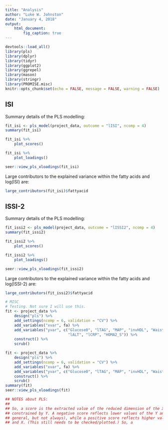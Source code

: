 ```yaml
---
title: "Analysis"
author: "Luke W. Johnston"
date: "January 4, 2018"
output: 
    html_document:
        fig_caption: true
---
```


<style>
p.caption {
  width: 90%;
  margin-left: 25px;
  font-size: 0.85em;
}
</style>

```r
devtools::load_all()
library(pls)
library(dplyr)
library(tidyr)
library(ggplot2)
library(ggrepel)
library(mason)
library(stringr)
library(PROMISE.misc)
knitr::opts_chunk$set(echo = FALSE, message = FALSE, warning = FALSE)
```

## ISI

Summary details of the PLS modelling:

```r
fit_isi <- pls_model(project_data, outcome = "lISI", ncomp = 4) 
summary(fit_isi)
```

```r
fit_isi %>% 
    plot_scores()
```

```r
fit_isi %>% 
    plot_loadings()
```

```r
seer::view_pls_xloadings(fit_isi)
```

Large contributors to the explained variance within the fatty acids and
log(ISI) are:

```r
large_contributors(fit_isi)$fattyacid
```

## ISSI-2

Summary details of the PLS modelling:

```r
fit_issi2 <- pls_model(project_data, outcome = "lISSI2", ncomp = 4) 
summary(fit_issi2)
```

```r
fit_issi2 %>% 
    plot_scores()
```

```r
fit_issi2 %>% 
    plot_loadings() 
```

```r
seer::view_pls_xloadings(fit_issi2)
```

Large contributors to the explained variance within the fatty acids and
log(ISSI-2) are:

```r
large_contributors(fit_issi2)$fattyacid
```

```r
# MISC
# Testing. Not sure I will use this.
fit <- project_data %>% 
    design("pls") %>% 
    add_settings(ncomp = 6, validation = "CV") %>% 
    add_variables("xvar", fa) %>% 
    add_variables("yvar", c("Glucose0", "lTAG", "MAP", "invHDL", "Waist", 
                            "lALT", "lCRP", "HOMA2_S")) %>% 
    construct() %>% 
    scrub()

fit <- project_data %>% 
    design("pls") %>% 
    add_settings(ncomp = 6, validation = "CV") %>% 
    add_variables("xvar", fa) %>% 
    add_variables("yvar", c("Glucose0", "lTAG", "MAP", "invHDL", "Waist")) %>% 
    construct() %>% 
    scrub()
summary(fit)
seer::view_pls_xloadings(fit)
```

```r
## NOTES about PLS:
## 
## So, a score is the extracted value of the reduced dimension of the X after
## constrained by Y. A negative score reflects lower values of the Y and X (in
## general, but not always), while a positive score reflects higher values of Y
## and X. (This still needs to be checked/plotted.) So, a 

```

